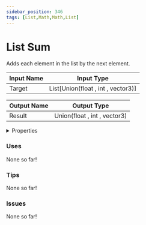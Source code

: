 ```yaml
---
sidebar_position: 346
tags: [List,Math,Math,List]
---
```


# List Sum

Adds each element in the list by the next element.




<EsbSvg />

| Input Name | Input Type |
|-----------|-----------|
| Target | List[Union(float , int , vector3)] |

| Output Name | Output Type |
|-----------|-----------|
| Result | Union(float , int , vector3) |


<details>
  <summary>Properties</summary>
  <div>
    <div>
    <table>
      <thead>
        <tr>
          <th>Is beta required?</th>
          <th>❌</th>
        </tr>
        <tr>
          <th>Is this chip a trolling risk?</th>
          <th>❌</th>
        </tr>
        <tr>
          <th>Chip UUID</th>
          <th>d080c9af-402f-4eb9-91d6-9eee945bf734</th>
        </tr>
      </thead>
    </table>
    </div>
  </div>
</details>

### Uses

None so far!

### Tips

None so far!

### Issues

None so far!